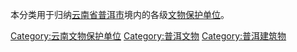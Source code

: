 本分类用于归纳[[云南省|云南省]][[普洱市|普洱市]]境内的各级[[文物保护单位|文物保护单位]]。

[[Category:云南文物保护单位|Category:云南文物保护单位]]
[[Category:普洱文物|Category:普洱文物]]
[[Category:普洱建筑物|Category:普洱建筑物]]
